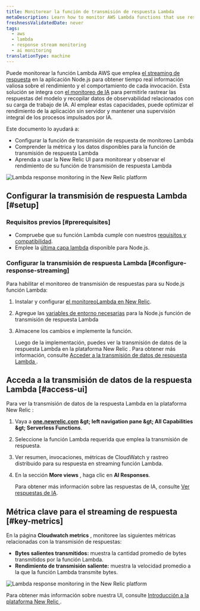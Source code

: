 ```yaml
---
title: Monitorear la función de transmisión de respuesta Lambda
metaDescription: Learn how to monitor AWS Lambda functions that use response streaming in the New Relic.
freshnessValidatedDate: never
tags:
  - aws
  - lambda
  - response stream monitoring
  - ai monitoring
translationType: machine
---
```


Puede monitorear la función Lambda AWS que emplea [el streaming de respuesta](https://aws.amazon.com/blogs/compute/introducing-aws-lambda-response-streaming/) en la aplicación Node.js para obtener tiempo real información valiosa sobre el rendimiento y el comportamiento de cada invocación. Esta solución se integra con [el monitoreo de IA](/docs/ai-monitoring/intro-to-ai-monitoring/) para permitirle rastrear las respuestas del modelo y recopilar datos de observabilidad relacionados con su carga de trabajo de IA. Al emplear estas capacidades, puede optimizar el rendimiento de la aplicación sin servidor y mantener una supervisión integral de los procesos impulsados por IA.

Este documento lo ayudará a:

* Configurar la función de transmisión de respuesta de monitoreo Lambda
* Comprender la métrica y los datos disponibles para la función de transmisión de respuesta Lambda
* Aprenda a usar la New Relic UI para monitorear y observar el rendimiento de su función de transmisión de respuesta Lambda

<img title="New Relic AI Responses page" alt="Lambda response monitoring in the New Relic platform" src="/images/ss-ai-response-page.gif" />

## Configurar la transmisión de respuesta Lambda [#setup]

### Requisitos previos [#prerequisites]

* Compruebe que su función Lambda cumple con nuestros [requisitos y compatibilidad](/docs/serverless-function-monitoring/aws-lambda-monitoring/instrument-lambda-function/compatibility-requirement-lambda-monitoring).
* Emplee la [última capa lambda](https://layers.newrelic-external.com) disponible para Node.js.

### Configurar la transmisión de respuesta Lambda [#configure-response-streaming]

Para habilitar el monitoreo de transmisión de respuestas para su Node.js función Lambda:

1. Instalar y configurar [el monitoreoLambda en New Relic](/docs/serverless-function-monitoring/aws-lambda-monitoring/instrument-lambda-function/configure-serverless-aws-monitoring).

2. Agregue las [variables de entorno necesarias](/docs/serverless-function-monitoring/aws-lambda-monitoring/instrument-lambda-function/env-variables-lambda) para la Node.js función de transmisión de respuesta Lambda

3. Almacene los cambios e implemente la función.

   Luego de la implementación, puedes ver la transmisión de datos de la respuesta Lambda en la plataforma New Relic . Para obtener más información, consulte [Acceder a la transmisión de datos de respuesta Lambda ](#access-ui).

## Acceda a la transmisión de datos de la respuesta Lambda [#access-ui]

Para ver la transmisión de datos de la respuesta Lambda en la plataforma New Relic :

1. Vaya a <DNT>**[one.newrelic.com](https://one.newrelic.com) &amp;gt; left navigation pane &amp;gt; All Capabilities &amp;gt; Serverless Functions**</DNT>.

2. Seleccione la función Lambda requerida que emplea la transmisión de respuesta.

3. Ver resumen, invocaciones, métricas de CloudWatch y rastreo distribuido para su respuesta en streaming función Lambda.

4. En la sección **More views** , haga clic en **AI Responses**.

   Para obtener más información sobre las respuestas de IA, consulte [Ver respuestas de IA](/docs/ai-monitoring/explore-ai-data/view-ai-responses).

## Métrica clave para el streaming de respuesta [#key-metrics]

En la página **Cloudwatch metrics** , monitoree las siguientes métricas relacionadas con la transmisión de respuestas:

* **Bytes salientes transmitidos:** muestra la cantidad promedio de bytes transmitidos por la función Lambda.
* **Rendimiento de transmisión saliente:** muestra la velocidad promedio a la que la función Lambda transmite bytes.

<img title="New Relic AI Responses page" alt="Lambda response monitoring in the New Relic platform" src="/images/ss-ai-response.webp" />

Para obtener más información sobre nuestra UI, consulte [Introducción a la plataforma New Relic ](/docs/new-relic-solutions/new-relic-one/introduction-new-relic-platform).
